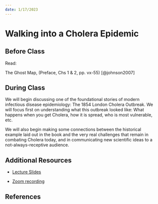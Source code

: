 ```yaml
---
date: 1/17/2023
---
```


# Walking into a Cholera Epidemic 

## Before Class

Read: 

The Ghost Map, (Preface, Chs 1 & 2, pp. vx-55) [@johnson2007]

## During Class

We will begin discussing one of the foundational stories of modern infectious disease epidemiology: The 1854 London Cholera Outbreak. We will focus first on understanding what this outbreak looked like: What happens when you get Cholera, how it is spread, who is most vulnerable, etc.

We will also begin making some connections between the historical example laid out in the book and the very real challenges that remain in combating Cholera today, and in communicating new scientific ideas to a not-always-receptive audience.

## Additional Resources

- [Lecture Slides](slides/session_5_ghost_map_intro.qmd)

- [Zoom recording](https://umich.zoom.us/rec/share/boY0QMMjrEDa555-i5SHKvQOAaQ6fX0lTq-5Sq_P3H-rlMeSzQ3bt5LVN53976My.6_6AcGY3zYIj2HoH)

## References